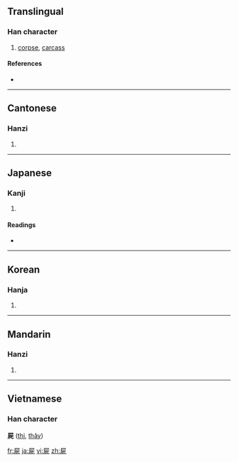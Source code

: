 {{see|尸}}
==Translingual==

===Han character===
{{Han char|rn=44|rad=尸|as=06|sn=9|four=7721<sub>1</sub>|canj=尸一弓心 (SMNP)}}

# [[corpse]], [[carcass]]

====References====
* {{Han ref|kx=0301.240|dkj=07688|dj=0598.140|hdz=20971.090|uh=5C4D|ud=23629|bh=ABCD|bd=43981}}

----

==Cantonese==

===Hanzi===
{{yue-hanzi|jyut=|y=si1}}

# {{defn|Cantonese}}

----

==Japanese==

===Kanji===
{{ja-kanji|grade=|rs=尸06}}

# {{defn|Japanese}}

====Readings====
* {{ja-readings|on=[[し]] (shi)|kun=[[しかばね]] (shikabane)}}

----

==Korean==

===Hanja===
{{ko-hanja|hangeul=시|rv=si|mr=si}}

# {{defn|Korean}}

----

==Mandarin==

===Hanzi===
{{cmn-hanzi|sim=尸|pin=[[shī]] ([[shi1]])|wg=shih<sup>1</sup>}}

# {{defn|Mandarin}}

----

==Vietnamese==
===Han character===
'''屍''' ([[thi]], [[thây]])

[[fr:屍]]
[[ja:屍]]
[[vi:屍]]
[[zh:屍]]